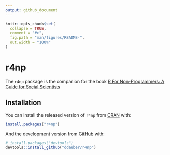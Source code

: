 ```yaml
---
output: github_document
---
```


<!-- README.md is generated from README.Rmd. Please edit that file -->

```r
knitr::opts_chunk$set(
  collapse = TRUE,
  comment = "#>",
  fig.path = "man/figures/README-",
  out.width = "100%"
)
```

# r4np

<!-- badges: start -->

<!-- badges: end -->

The `r4np` package is the companion for the book [R For Non-Programmers: A Guide for Social Scientists](https://github.com/ddauber/R-for-Non-Programmers "R For Non-Programmers")

## Installation

You can install the released version of `r4np` from [CRAN](https://CRAN.R-project.org) with:

``` r
install.packages("r4np")
```

And the development version from [GitHub](https://github.com/) with:

``` r
# install.packages("devtools")
devtools::install_github("ddauber/r4np")
```
